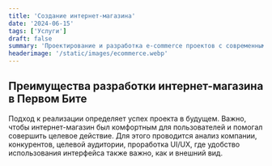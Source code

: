 ```yaml
---
title: 'Создание интернет-магазина'
date: '2024-06-15'
tags: ['Услуги']
draft: false
summary: 'Проектирование и разработка e-commerce проектов с современным дизайном на базе 1С-Битрикс.'
headerimage: '/static/images/ecommerce.webp'
---
```


## Преимущества разработки интернет-магазина в Первом Бите

Подход к реализации определяет успех проекта в будущем. Важно, чтобы интернет-магазин был комфортным для пользователей и помогал совершить целевое действие. Для этого проводится анализ компании, конкурентов, целевой аудитории, проработка UI/UX, где удобство использования интерфейса также важно, как и внешний вид.
